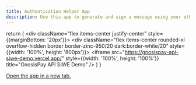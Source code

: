 ```yaml
---
title: Authentication Helper App
description: Use this app to generate and sign a message using your ethereum wallet.
---
```


  return (
    <div className="flex items-center justify-center" style={{marginBottom: '20px'}}>
      <div className="flex items-center rounded-xl overflow-hidden border border-zinc-950/20 dark:border-white/20" style={{width: '100%', height: '800px'}}>
        <iframe 
          src="https://gnosispay-api-siwe-demo.vercel.app/" 
          style={{width: '100%', height: '100%'}}
          title="GnosisPay API SIWE Demo"
        />
      </div>
    </div>
  )
}

<AuthApp />

<a href="https://gnosispay-api-siwe-demo.vercel.app/" target="_blank">
Open the app in a new tab.
</a>